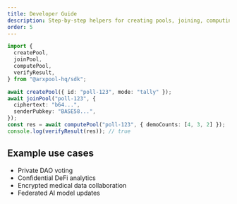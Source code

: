 ```yaml
---
title: Developer Guide
description: Step-by-step helpers for creating pools, joining, computing, and verifying results.
order: 5
---
```


```ts
import {
  createPool,
  joinPool,
  computePool,
  verifyResult,
} from "@arxpool-hq/sdk";

await createPool({ id: "poll-123", mode: "tally" });
await joinPool("poll-123", {
  ciphertext: "b64...",
  senderPubkey: "BASE58...",
});
const res = await computePool("poll-123", { demoCounts: [4, 3, 2] });
console.log(verifyResult(res)); // true
```

## Example use cases

- Private DAO voting
- Confidential DeFi analytics
- Encrypted medical data collaboration
- Federated AI model updates
